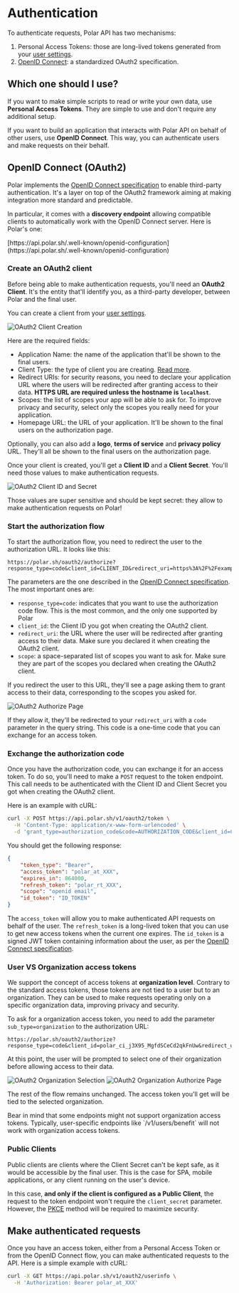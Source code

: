 
# Authentication

To authenticate requests, Polar API has two mechanisms:

1. Personal Access Tokens: those are long-lived tokens generated from your [user settings](/settings#pat).
2. [OpenID Connect](#openid-connect): a standardized OAuth2 specification.

## Which one should I use?

If you want to make simple scripts to read or write your own data, use **Personal Access Tokens**. They are simple to use and don't require any additional setup.

If you want to build an application that interacts with Polar API on behalf of other users, use **OpenID Connect**. This way, you can authenticate users and make requests on their behalf.

## OpenID Connect (OAuth2)

Polar implements the [OpenID Connect specification](https://openid.net/developers/how-connect-works/) to enable third-party authentication. It's a layer on top of the OAuth2 framework aiming at making integration more standard and predictable.

In particular, it comes with a **discovery endpoint** allowing compatible clients to automatically work with the OpenID Connect server. Here is Polar's one:

<div className="text-xl text-center">
[https://api.polar.sh/.well-known/openid-configuration](https://api.polar.sh/.well-known/openid-configuration)
</div>

### Create an OAuth2 client

Before being able to make authentication requests, you'll need an **OAuth2 Client**. It's the entity that'll identify you, as a third-party developer, between Polar and the final user.

You can create a client from your [user settings](/settings#oauth).

![OAuth2 Client Creation](/assets/docs/api-reference/authentication/oauth2_client_create.png)

Here are the required fields:

* Application Name: the name of the application that'll be shown to the final users.
* Client Type: the type of client you are creating. [Read more](#public-clients).
* Redirect URIs: for security reasons, you need to declare your application URL where the users will be redirected after granting access to their data. **HTTPS URL are required unless the hostname is `localhost`**.
* Scopes: the list of scopes your app will be able to ask for. To improve privacy and security, select only the scopes you really need for your application.
* Homepage URL: the URL of your application. It'll be shown to the final users on the authorization page.

Optionally, you can also add a **logo**, **terms of service** and **privacy policy** URL. They'll all be shown to the final users on the authorization page.

Once your client is created, you'll get a **Client ID** and a **Client Secret**. You'll need those values to make authentication requests.

![OAuth2 Client ID and Secret](/assets/docs/api-reference/authentication/oauth2_client_id_secret.png)

<BrowserCallout type="CAUTION">
Those values are super sensitive and should be kept secret: they allow to make authentication requests on Polar!
</BrowserCallout>

### Start the authorization flow

To start the authorization flow, you need to redirect the user to the authorization URL. It looks like this:

```
https://polar.sh/oauth2/authorize?response_type=code&client_id=CLIENT_ID&redirect_uri=https%3A%2F%2Fexample.com%2Fcallback&scope=openid%20email
```

The parameters are the one described in the [OpenID Connect specification](https://openid.net/specs/openid-connect-core-1_0.html#AuthRequest). The most important ones are:

* `response_type=code`: indicates that you want to use the authorization code flow. This is the most common, and the only one supported by Polar
* `client_id`: the Client ID you got when creating the OAuth2 client.
* `redirect_uri`: the URL where the user will be redirected after granting access to their data. Make sure you declared it when creating the OAuth2 client.
* `scope`: a space-separated list of scopes you want to ask for. Make sure they are part of the scopes you declared when creating the OAuth2 client.

If you redirect the user to this URL, they'll see a page asking them to grant access to their data, corresponding to the scopes you asked for.

![OAuth2 Authorize Page](/assets/docs/api-reference/authentication/oauth2_authorize.png)

If they allow it, they'll be redirected to your `redirect_uri` with a `code` parameter in the query string. This code is a one-time code that you can exchange for an access token.

### Exchange the authorization code

Once you have the authorization code, you can exchange it for an access token. To do so, you'll need to make a `POST` request to the token endpoint. This call needs to be authenticated with the Client ID and Client Secret you got when creating the OAuth2 client.

Here is an example with cURL:

```bash
curl -X POST https://api.polar.sh/v1/oauth2/token \
  -H 'Content-Type: application/x-www-form-urlencoded' \
  -d 'grant_type=authorization_code&code=AUTHORIZATION_CODE&client_id=CLIENT_ID&client_secret=CLIENT_SECRET&redirect_uri=https://example.com/callback'
```

You should get the following response:

```json
{
    "token_type": "Bearer",
    "access_token": "polar_at_XXX",
    "expires_in": 864000,
    "refresh_token": "polar_rt_XXX",
    "scope": "openid email",
    "id_token": "ID_TOKEN"
}
```

The `access_token` will allow you to make authenticated API requests on behalf of the user. The `refresh_token` is a long-lived token that you can use to get new access tokens when the current one expires. The `id_token` is a signed JWT token containing information about the user, as per the [OpenID Connect specification](https://openid.net/specs/openid-connect-core-1_0.html#IDToken).

### User VS Organization access tokens

We support the concept of access tokens at **organization level**. Contrary to the standard access tokens, those tokens are not tied to a user but to an organization. They can be used to make requests operating only on a specific organization data, improving privacy and security.

To ask for a organization access token, you need to add the parameter `sub_type=organization` to the authorization URL:

```
https://polar.sh/oauth2/authorize?response_type=code&client_id=polar_ci_j3X95_MgfdSCeCd2qkFnUw&redirect_uri=https%3A%2F%2Fexample.com%2Fcallback&scope=openid%20email&sub_type=organization
```

At this point, the user will be prompted to select one of their organization before allowing access to their data.

![OAuth2 Organization Selection](/assets/docs/api-reference/authentication/oauth2_organization_selection.png)
![OAuth2 Organization Authorize Page](/assets/docs/api-reference/authentication/oauth2_organization_authorize.png)

The rest of the flow remains unchanged. The access token you'll get will be tied to the selected organization.

<BrowserCallout type="NOTE">
Bear in mind that some endpoints might not support organization access tokens. Typically, user-specific endpoints like `/v1/users/benefit` will not work with organization access tokens.
</BrowserCallout>

### Public Clients

Public clients are clients where the Client Secret can't be kept safe, as it would be accessible by the final user. This is the case for SPA, mobile applications, or any client running on the user's device.

In this case, **and only if the client is configured as a Public Client**, the request to the token endpoint won't require the `client_secret` parameter. However, the [PKCE](https://oauth.net/2/pkce/) method will be required to maximize security.

## Make authenticated requests

Once you have an access token, either from a Personal Access Token or from the OpenID Connect flow, you can make authenticated requests to the API. Here is a simple example with cURL:

```bash
curl -X GET https://api.polar.sh/v1/oauth2/userinfo \
  -H 'Authorization: Bearer polar_at_XXX'
```
